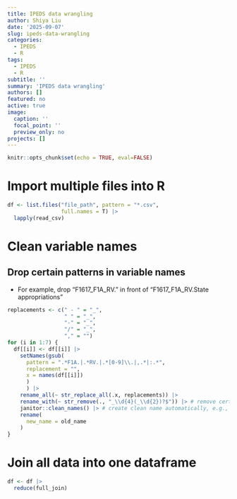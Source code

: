 ---
title: IPEDS data wrangling
author: Shiya Liu
date: '2025-09-07'
slug: ipeds-data-wrangling
categories:
  - IPEDS
  - R
tags:
  - IPEDS
  - R
subtitle: ''
summary: 'IPEDS data wrangling'
authors: []
featured: no
active: true
image:
  caption: ''
  focal_point: ''
  preview_only: no
projects: []
---
```{r setup, include=FALSE}
knitr::opts_chunk$set(echo = TRUE, eval=FALSE)
```

# Import multiple files into R
```{r}
df <- list.files("file_path", pattern = "*.csv",
                 full.names = T) |>
  lapply(read_csv)
```


# Clean variable names
## Drop certain patterns in variable names
+ For example, drop "F1617_F1A_RV." in front of "F1617_F1A_RV.State appropriations"
```{r}
replacements <- c(" - " = "_",
                  " " = "_",
                  "-" = "_",
                  "/" = "_",
                  "," = "")
for (i in 1:7) {
  df[[i]] <- df[[i]] |>
    setNames(gsub(
      pattern = ".*F1A.|.*RV.|.*[0-9]\\.|,.*|:.*",
      replacement = "",
      x = names(df[[i]])
      )
      ) |>
    rename_all(~ str_replace_all(.x, replacements)) |>
    rename_with(~ str_remove(., "_\\d{4}(_\\d{2})?$")) |> # remove certain number at the end of variable names
    janitor::clean_names() |> # create clean name automatically, e.g., to lower case, replace space with "_"
    rename(
      new_name = old_name
    ) 
} 
```

# Join all data into one dataframe
```{r}
df <- df |>
  reduce(full_join)

```

